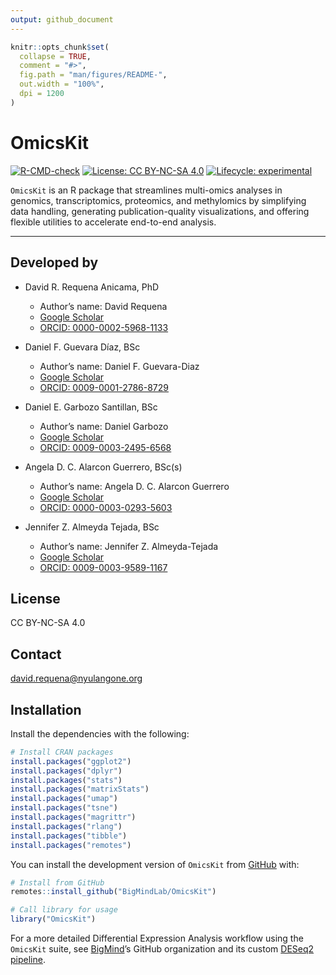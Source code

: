 ```yaml
---
output: github_document
---
```


<!-- README.md is generated from README.Rmd. Please edit that file -->

```r
knitr::opts_chunk$set(
  collapse = TRUE,
  comment = "#>",
  fig.path = "man/figures/README-",
  out.width = "100%",
  dpi = 1200
)
```

# OmicsKit

<!-- badges: start -->
[![R-CMD-check](https://github.com/BigMindLab/OmicsKit/actions/workflows/R-CMD-check.yaml/badge.svg)](https://github.com/BigMindLab/OmicsKit/actions/workflows/R-CMD-check.yaml)
[![License: CC BY-NC-SA 4.0](https://img.shields.io/badge/License-CC%20BY--NC--SA%204.0-lightgrey.svg)](https://creativecommons.org/licenses/by-nc-sa/4.0/)
[![Lifecycle: experimental](https://img.shields.io/badge/lifecycle-experimental-orange.svg)](https://lifecycle.r-lib.org/articles/stages.html#experimental)
<!-- badges: end -->

`OmicsKit` is an R package that streamlines multi-omics analyses in genomics, transcriptomics, proteomics, and methylomics by simplifying data handling, generating publication-quality visualizations, and offering flexible utilities to accelerate end-to-end analysis.

---

## Developed by

-   David R. Requena Anicama, PhD

    -   Author's name: David Requena
    -   [Google Scholar](https://scholar.google.com/citations?user=uI01iS4AAAAJ&hl=en)
    -   [ORCID: 0000-0002-5968-1133](https://orcid.org/0000-0002-5968-1133)

-   Daniel F. Guevara Díaz, BSc

    -   Author's name: Daniel F. Guevara-Diaz
    -   [Google Scholar](https://scholar.google.com/citations?hl=en&user=tqT7vr8AAAAJ)
    -   [ORCID: 0009-0001-2786-8729](https://orcid.org/0009-0001-2786-8729)

-   Daniel E. Garbozo Santillan, BSc

    -   Author's name: Daniel Garbozo
    -   [Google Scholar]()
    -   [ORCID: 0009-0003-2495-6568](https://orcid.org/0009-0003-2495-6568)

-   Angela D. C. Alarcon Guerrero, BSc(s)

    -   Author's name: Angela D. C. Alarcon Guerrero
    -   [Google Scholar]()
    -   [ORCID: 0000-0003-0293-5603](https://orcid.org/0000-0003-0293-5603)

-   Jennifer Z. Almeyda Tejada, BSc

    -   Author's name: Jennifer Z. Almeyda-Tejada
    -   [Google Scholar]()
    -   [ORCID: 0009-0003-9589-1167](https://orcid.org/0009-0003-9589-1167)

## License

CC BY-NC-SA 4.0

## Contact

[david.requena\@nyulangone.org](mailto:david.requena@nyulangone.org)

## Installation  

Install the dependencies with the following:

``` r
# Install CRAN packages
install.packages("ggplot2")
install.packages("dplyr")
install.packages("stats")
install.packages("matrixStats")
install.packages("umap")
install.packages("tsne")
install.packages("magrittr")
install.packages("rlang")
install.packages("tibble")
install.packages("remotes")
```

You can install the development version of `OmicsKit` from [GitHub](https://github.com/) with:

``` r
# Install from GitHub
remotes::install_github("BigMindLab/OmicsKit")

# Call library for usage
library("OmicsKit")
```
For a more detailed Differential Expression Analysis workflow using the `OmicsKit` suite, see [BigMind](https://github.com/BigMindLab)'s GitHub organization and its custom [DESeq2 pipeline](https://github.com/BigMindLab/DESeq2).
